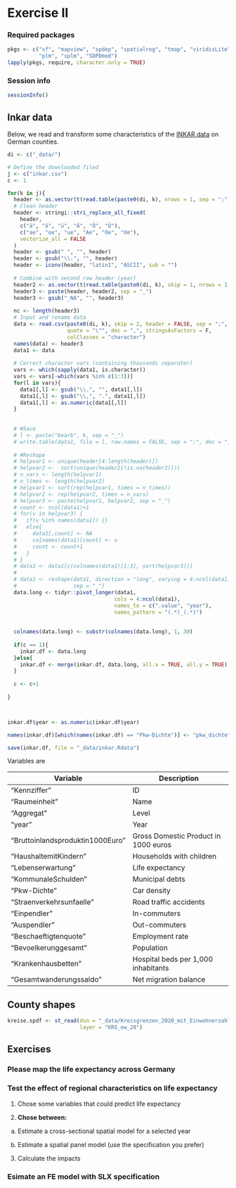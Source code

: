 \newcommand{\Exp}{\mathrm{E}}
\newcommand\given[1][]{\:#1\vert\:}
\newcommand{\Cov}{\mathrm{Cov}}
\newcommand{\Var}{\mathrm{Var}}
\newcommand{\rank}{\mathrm{rank}}
\newcommand{\bm}[1]{\boldsymbol{\mathbf{#1}}}

# Exercise II

### Required packages {.unnumbered}

```r
pkgs <- c("sf", "mapview", "spdep", "spatialreg", "tmap", "viridisLite", 
          "plm", "splm", "SDPDmod")
lapply(pkgs, require, character.only = TRUE)

```

### Session info {.unnumbered}

```r
sessionInfo()

```




## Inkar data

Below, we read and transform some characteristics of the [INKAR data](https://www.inkar.de/) on German counties.

```r
di <- c("_data/")

# Define the downloaded filed
j <- c("inkar.csv")
c <- 1

for(k in j){
  header <- as.vector(t(read.table(paste0(di, k), nrows = 1, sep = ";")[1,]))
  # Clean header
  header <- stringi::stri_replace_all_fixed(
    header, 
    c("ä", "ö", "ü", "Ä", "Ö", "Ü"), 
    c("ae", "oe", "ue", "Ae", "Oe", "Ue"), 
    vectorize_all = FALSE
  )
  header <- gsub(" ", "", header)
  header <- gsub("\\.", "", header)
  header <- iconv(header, "latin1", "ASCII", sub = "")
  
  # Combine with second row header (year)
  header2 <- as.vector(t(read.table(paste0(di, k), skip = 1, nrows = 1, sep = ";")[1,]))
  header3 <- paste(header, header2, sep = "_")
  header3 <- gsub("_NA", "", header3)
  
  nc <- length(header3)
  # Input and rename data
  data <- read.csv(paste0(di, k), skip = 2, header = FALSE, sep = ";", 
                   quote = "\"", dec = ",", stringsAsFactors = F,
                   colClasses = "character")
  names(data) <- header3
  data1 <- data
  
  # Correct character vars (containing thousands separator)
  vars <- which(sapply(data1, is.character))
  vars <- vars[-which(vars %in% c(1:3))]
  for(l in vars){
    data1[,l] <- gsub("\\.", "", data1[,l])
    data1[,l] <- gsub("\\,", ".", data1[,l])
    data1[,l] <- as.numeric(data1[,l])
  }
  
  
  # #Save
  # l <- paste("bearb", k, sep = "_")
  # write.table(data1, file = l, row.names = FALSE, sep = ";", dec = ".", na = ".")
  
  # #Reshape
  # helpvar1 <- unique(header[4:length(header)])
  # helpvar2 <-  sort(unique(header2[!is.na(header2)]))
  # n_vars <- length(helpvar1)
  # n_times <- length(helpvar2)
  # helpvar1 <- sort(rep(helpvar1, times = n_times))
  # helpvar2 <- rep(helpvar2, times = n_vars)
  # helpvar3 <- paste(helpvar1, helpvar2, sep = "_")
  # count <- ncol(data1)+1
  # for(v in helpvar3) {
  #   if(v %in% names(data1)) {}
  #   else{
  #     data1[,count] <- NA
  #     colnames(data1)[count] <- v
  #     count <- count+1
  #   }
  # }
  # data1 <- data1[c(colnames(data1)[1:3], sort(helpvar3))]
  # 
  # data1 <- reshape(data1, direction = "long", varying = 4:ncol(data1), 
  #                  sep = "_")
  data.long <- tidyr::pivot_longer(data1, 
                                  cols = 4:ncol(data1),
                                  names_to = c(".value", "year"),
                                  names_pattern = "(.*)_(.*)")
  
  
  colnames(data.long) <- substr(colnames(data.long), 1, 30)
  
  if(c == 1){
    inkar.df <- data.long
  }else{
    inkar.df <- merge(inkar.df, data.long, all.x = TRUE, all.y = TRUE)
  }
  
  c <- c+1
  
}



inkar.df$year <- as.numeric(inkar.df$year)

names(inkar.df)[which(names(inkar.df) == "Pkw-Dichte")] <- "pkw_dichte"

save(inkar.df, file = "_data/inkar.Rdata")

```


Variables are

| Variable | Description |
| ------------					   | ------------ |
| "Kennziffer"                      | ID                                         |
| "Raumeinheit"                     | Name                                       |
| "Aggregat"                        | Level                                      |
| "year"                            | Year                                       |
| "Bruttoinlandsproduktin1000Euro"  | Gross Domestic Product in 1000 euros       |
| "HaushaltemitKindern"             | Households with children                   |
| "Lebenserwartung"                 | Life expectancy                            |
| "KommunaleSchulden"               | Municipal debts                            |
| "Pkw-Dichte"                      | Car density                                |
| "Straenverkehrsunfaelle"          | Road traffic accidents                     |
| "Einpendler"                      | In-commuters                               |
| "Auspendler"                      | Out-commuters                              |
| "Beschaeftigtenquote"             | Employment rate                            |
| "Bevoelkerunggesamt"              | Population                                 |
| "Krankenhausbetten"               | Hospital beds per 1,000 inhabitants        |
| "Gesamtwanderungssaldo"           | Net migration balance                      |


## County shapes

```r
kreise.spdf <- st_read(dsn = "_data/Kreisgrenzen_2020_mit_Einwohnerzahl",
                       layer = "KRS_ew_20")
```

## Exercises

### Please map the life expectancy across Germany

### Test the effect of regional characteristics on life expectancy

1) Chose some variables that could predict life expectancy

2) __Chose between:__

a) Estimate a cross-sectional spatial model for a selected year

b) Estimate a spatial panel model (use the specification you prefer)

3) Calculate the impacts


### Esimate an FE model with SLX specification




<!-- We use the `WDI` API package to retrieve data from the World Bank. -->

<!-- You can open the [World Bank Data browser](https://databank.worldbank.org/home.aspx) to go though the data. -->

<!-- You can search for indicators with `WDIsearch()`. -->
<!-- ```{r warning=FALSE} -->
<!-- library(WDI) -->

<!-- # Search GDP per capita -->
<!-- WDIsearch("CO2 intensity") -->

<!-- # Political Stability -->
<!-- WDIsearch("Political Stability") -->

<!-- #  -->
<!-- WDIsearch("democracy") -->
<!-- # The Democracy indicator is an additive eleven-point scale (0-10) -->

<!-- ``` -->

<!-- ```{r, cache=TRUE} -->
<!-- # Define countries, indicators to query, and time period -->
<!-- wd.df <- WDI(country = "all",  -->
<!--              indicator = c('population' = "SP.POP.TOTL",  -->
<!--                            'gdp_pc' = "NY.GDP.PCAP.KD",  -->
<!--                            'co2_pc' = "EN.ATM.CO2E.PC", -->
<!--                            'co2_intesity' = "EN.ATM.CO2E.EG.ZS", -->
<!--                            'gini' = "SI.POV.GINI", -->
<!--                            'political_stability' = "GV.POLI.ST.ES", -->
<!--                            'inst_democr' = "UPP.INS.DEMO.XQ"), -->
<!--              extra = TRUE, -->
<!--              start = 2010, end = 2019) -->

<!-- # Save -->
<!-- save(wd.df, file = "_data/WDI_data.RData") -->
<!-- ``` -->


<!-- ## Diffusion of political regimes -->

<!-- See for instance @Gleditsch.2006 for an example for the diffusion of democratization. -->




